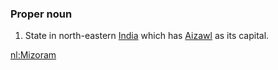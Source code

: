 ===Proper noun===
#State in north-eastern [[India]] which has [[Aizawl]] as its capital.

[[nl:Mizoram]]